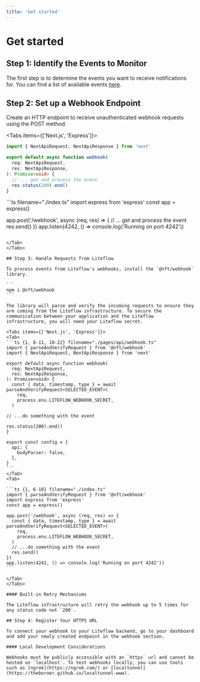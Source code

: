 ```yaml
---
title: 'Get started'
---
```



# Get started

## Step 1: Identify the Events to Monitor

The first step is to determine the events you want to receive notifications for. You can find a list of available events [here](/webhook/events).

## Step 2: Set up a Webhook Endpoint

Create an HTTP endpoint to receive unauthenticated webhook requests using the POST method.

<Tabs items={['Next.js', 'Express']}>
<Tab>
```ts filename="./pages/api/webhook.ts"
import { NextApiRequest, NextApiResponse } from 'next'

export default async function webhook(
  req: NextApiRequest,
  res: NextApiResponse,
): Promise<void> {
  // ... get and process the event
  res.status(200).end()
}

````

</Tab>
<Tab>
```ts filename="./index.ts"
import express from 'express'
const app = express()

app.post('/webhook', async (req, res) => {
  // ... get and process the event
  res.send()
})
app.listen(4242, () => console.log('Running on port 4242'))
````

</Tab>
</Tabs>

## Step 3: Handle Requests from Liteflow

To process events from Liteflow's webhooks, install the `@nft/webhook` library.

```
npm i @nft/webhook
```

The library will parse and verify the incoming requests to ensure they are coming from the Liteflow infrastructure. To secure the communication between your application and the Liteflow infrastructure, you will need your Liteflow secret.

<Tabs items={['Next.js', 'Express']}>
<Tab>
```ts {1, 8-11, 18-22} filename="./pages/api/webhook.ts"
import { parseAndVerifyRequest } from '@nft/webhook'
import { NextApiRequest, NextApiResponse } from 'next'

export default async function webhook(
  req: NextApiRequest,
  res: NextApiResponse,
): Promise<void> {
  const { data, timestamp, type } = await parseAndVerifyRequest<SELECTED_EVENT>(
    req,
    process.env.LITEFLOW_WEBHOOK_SECRET,
  )

// ...do something with the event

res.status(200).end()
}

export const config = {
  api: {
    bodyParser: false,
  },
}
```
</Tab>
<Tab>

```ts {1, 6-10} filename="./index.ts"
import { parseAndVerifyRequest } from '@nft/webhook'
import express from 'express'
const app = express()

app.post('/webhook', async (req, res) => {
  const { data, timestamp, type } = await parseAndVerifyRequest<SELECTED_EVENT>(
    req,
    process.env.LITEFLOW_WEBHOOK_SECRET,
  )
  // ...do something with the event
  res.send()
})
app.listen(4242, () => console.log('Running on port 4242'))
```

</Tab>
</Tabs>

#### Built-in Retry Mechanisms

The Liteflow infrastructure will retry the webhook up to 5 times for any status code not `200`.

## Step 4: Register Your HTTPS URL

To connect your webhook to your Liteflow backend, go to your dashboard and add your newly created endpoint in the webhook section.

#### Local Development Considerations

Webhooks must be publicly accessible with an `https` url and cannot be hosted on `localhost`. To test webhooks locally, you can use tools such as [ngrok](https://ngrok.com/) or [localtunnel](https://theboroer.github.io/localtunnel-www).
